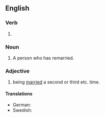 ==English==

===Verb===
{{head|en|verb form}}

# {{en-past of|remarry}}

===Noun===
{{en-noun}}

# A person who has remarried.

===Adjective===
{{en-adjective|?}}

# being [[marry#English|married]] a second or third etc. time.

====Translations====
{{trans-top|being married a second or third etc. time}}
* German: {{t|de|wiederverheiratet}}
* Swedish: {{t|sv|omgift}}
{{trans-mid}}
{{trans-bottom}}